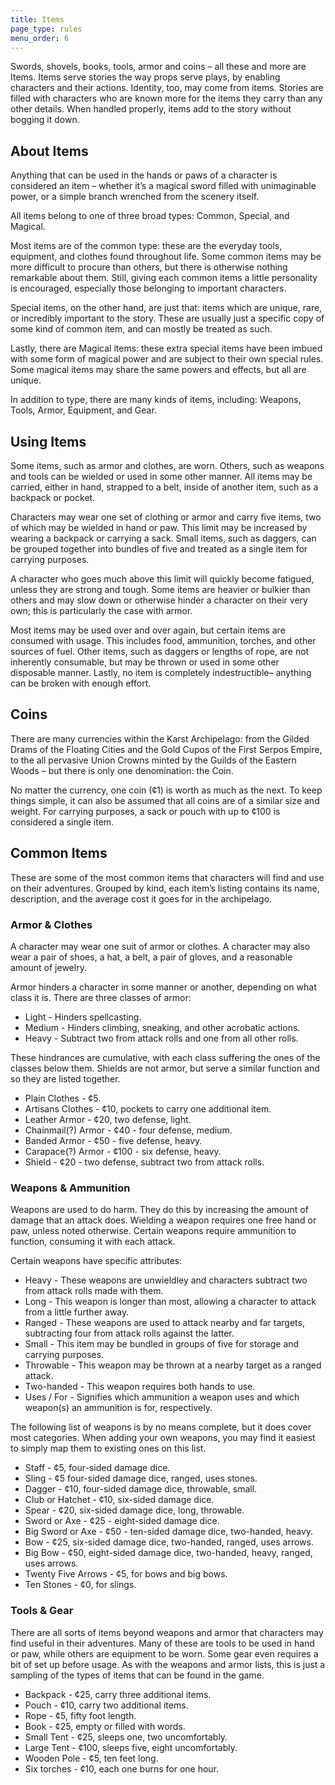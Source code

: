 ```yaml
---
title: Items
page_type: rules
menu_order: 6
---
```


Swords, shovels, books, tools, armor and coins – all these and more are Items. Items serve stories the way props serve plays, by enabling characters and their actions. Identity, too, may come from items. Stories are filled with characters who are known more for the items they carry than any other details. When handled properly, items add to the story without bogging it down.

## About Items

Anything that can be used in the hands or paws of a character is considered an item – whether it’s a magical sword filled with unimaginable power, or a simple branch wrenched from the scenery itself.

All items belong to one of three broad types: Common, Special, and Magical.

Most items are of the common type: these are the everyday tools, equipment, and clothes found throughout life. Some common items may be more difficult to procure than others, but there is otherwise nothing remarkable about them. Still, giving each common items a little personality is encouraged, especially those belonging to important characters.

Special items, on the other hand, are just that: items which are unique, rare, or incredibly important to the story. These are usually just a specific copy of some kind of common item, and can mostly be treated as such.

Lastly, there are Magical items: these extra special items have been imbued with some form of magical power and are subject to their own special rules. Some magical items may share the same powers and effects, but all are unique.

In addition to type, there are many kinds of items, including: Weapons, Tools, Armor, Equipment, and Gear.

## Using Items

Some items, such as armor and clothes, are worn. Others, such as weapons and tools can be wielded or used in some other manner. All items may be carried, either in hand, strapped to a belt, inside of another item, such as a backpack or pocket.

Characters may wear one set of clothing or armor and carry five items, two of which may be wielded in hand or paw. This limit may be increased by wearing a backpack or carrying a sack. Small items, such as daggers, can be grouped together into bundles of five and treated as a single item for carrying purposes.

A character who goes much above this limit will quickly become fatigued, unless they are strong and tough. Some items are heavier or bulkier than others and may slow down or otherwise hinder a character on their very own; this is particularly the case with armor.

Most items may be used over and over again, but certain items are consumed with usage. This includes food, ammunition, torches, and other sources of fuel. Other items, such as daggers or lengths of rope, are not inherently consumable, but may be thrown or used in some other disposable manner. Lastly, no item is completely indestructible– anything can be broken with enough effort.

## Coins

There are many currencies within the Karst Archipelago: from the Gilded Drams of the Floating Cities and the Gold Cupos of the First Serpos Empire, to the all pervasive Union Crowns minted by the Guilds of the Eastern Woods – but there is only one denomination: the Coin.

No matter the currency, one coin (¢1) is worth as much as the next. To keep things simple, it can also be assumed that all coins are of a similar size and weight. For carrying purposes, a sack or pouch with up to ¢100 is considered a single item.

## Common Items

These are some of the most common items that characters will find and use on their adventures. Grouped by kind, each item’s listing contains its name, description, and the average cost it goes for in the archipelago.

### Armor & Clothes

A character may wear one suit of armor or clothes. A character may also wear a pair of shoes, a hat, a belt, a pair of gloves, and a reasonable amount of jewelry.

Armor hinders a character in some manner or another, depending on what class it is. There are three classes of armor:

- Light - Hinders spellcasting.
- Medium - Hinders climbing, sneaking, and other acrobatic actions.
- Heavy - Subtract two from attack rolls and one from all other rolls.

These hindrances are cumulative, with each class suffering the ones of the classes below them. Shields are not armor, but serve a similar function and so they are listed together.

- Plain Clothes - ¢5.
- Artisans Clothes - ¢10, pockets to carry one additional item.
- Leather Armor - ¢20, two defense, light.
- Chainmail(?) Armor - ¢40 - four defense, medium.
- Banded Armor - ¢50 - five defense, heavy.
- Carapace(?) Armor - ¢100 - six defense, heavy.
- Shield - ¢20 - two defense, subtract two from attack rolls.

### Weapons & Ammunition

Weapons are used to do harm. They do this by increasing the amount of damage that an attack does. Wielding a weapon requires one free hand or paw, unless noted otherwise. Certain weapons require ammunition to function, consuming it with each attack.

Certain weapons have specific attributes:

- Heavy - These weapons are unwieldley and characters subtract two from attack rolls made with them.
- Long - This weapon is longer than most, allowing a character to attack from a little further away.
- Ranged - These weapons are used to attack nearby and far targets, subtracting four from attack rolls against the latter.
- Small - This item may be bundled in groups of five for storage and carrying purposes.
- Throwable - This weapon may be thrown at a nearby target as a ranged attack.
- Two-handed - This weapon requires both hands to use.
- Uses / For - Signifies which ammunition a weapon uses and which weapon(s) an ammunition is for, respectively.

The following list of weapons is by no means complete, but it does cover most categories. When adding your own weapons, you may find it easiest to simply map them to existing ones on this list.

- Staff - ¢5, four-sided damage dice.
- Sling - ¢5 four-sided damage dice, ranged, uses stones.
- Dagger - ¢10, four-sided damage dice, throwable, small.
- Club or Hatchet - ¢10, six-sided damage dice.
- Spear - ¢20, six-sided damage dice, long, throwable.
- Sword or Axe - ¢25 - eight-sided damage dice.
- Big Sword or Axe - ¢50 - ten-sided damage dice, two-handed, heavy.
- Bow - ¢25, six-sided damage dice, two-handed, ranged, uses arrows.
- Big Bow - ¢50, eight-sided damage dice, two-handed, heavy, ranged, uses arrows.
- Twenty Five Arrows - ¢5, for bows and big bows.
- Ten Stones - ¢0, for slings.

### Tools & Gear

There are all sorts of items beyond weapons and armor that characters may find useful in their adventures. Many of these are tools to be used in hand or paw, while others are equipment to be worn. Some gear even requires a bit of set up before usage. As with the weapons and armor lists, this is just a sampling of the types of items that can be found in the game.

- Backpack - ¢25, carry three additional items.
- Pouch - ¢10, carry two additional items.
- Rope - ¢5, fifty foot length.
- Book - ¢25, empty or filled with words.
- Small Tent - ¢25, sleeps one, two uncomfortably.
- Large Tent - ¢100, sleeps five, eight uncomfortably.
- Wooden Pole - ¢5, ten feet long.
- Six torches - ¢10, each one burns for one hour.
